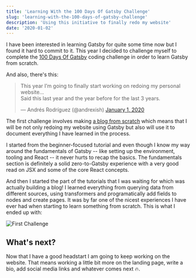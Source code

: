 ```yaml
---
title: 'Learning With the 100 Days Of Gatsby Challenge'
slug: 'learning-with-the-100-days-of-gatsby-challenge'
description: 'Using this initiative to finally redo my website'
date: '2020-01-02'
---
```


I have been interested in learning Gatsby for quite some time now but I found it hard to commit to it. This year I decided to challenge myself to complete the [100 Days Of Gatsby](https://www.gatsbyjs.org/blog/100days/) coding challenge in order to learn Gatsby from scratch.

And also, there's this:

<blockquote class="twitter-tweet" data-theme="light">
  <p lang="en" dir="ltr">
    This year I’m going to finally start working on redoing my personal
    website...
    <br />
    Said this last year and the year before for the last 3 years.
  </p>
  &mdash; Andrés Rodríguez (@andrexish) <a href="https://twitter.com/andrexish/status/1212377346700914688?ref_src=twsrc%5Etfw">
    January 1, 2020
  </a>
</blockquote>

The first challenge involves making [a blog from scratch](https://www.gatsbyjs.org/blog/100days/start-blog/) which means that I will be not only redoing my website using Gatsby but also will use it to document everything I have learned in the process.

I started from the beginner-focused tutorial and even though I know my way around the fundamentals of Gatsby -- like setting up the environment, tooling and React -- it never hurts to recap the basics. The fundamentals section is definitely a solid zero-to-Gatsby experience with a very good read on JSX and some of the core React concepts.

And then I started the part of the tutorials that I was waiting for which was actually building a blog! I learned everything from querying data from different sources, using transformers and programatically add fields to nodes and create pages. It was by far one of the nicest experiences I have ever had when starting to learn something from scratch. This is what I ended up with:

![First Challenge](images/first-challenge.png)

## What's next?

Now that I have a good headstart I am going to keep working on the website. That means working a little bit more on the landing page, write a bio, add social media links and whatever comes next 🔥.
